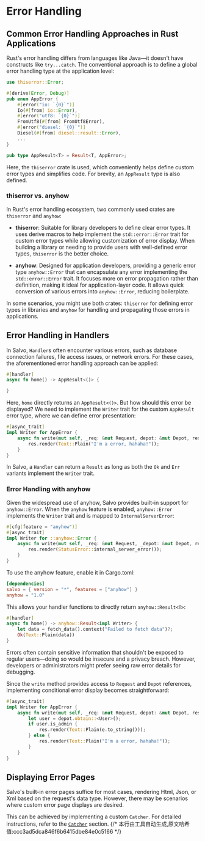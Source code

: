 # Error Handling

## Common Error Handling Approaches in Rust Applications

Rust's error handling differs from languages like Java—it doesn't have constructs like `try...catch`. The conventional approach is to define a global error handling type at the application level:

```rust
use thiserror::Error;

#[derive(Error, Debug)]
pub enum AppError {
    #[error("io: `{0}`")]
    Io(#[from] io::Error),
    #[error("utf8: `{0}`")]
    FromUtf8(#[from] FromUtf8Error),
    #[error("diesel: `{0}`")]
    Diesel(#[from] diesel::result::Error),
    ...
}

pub type AppResult<T> = Result<T, AppError>;
```

Here, the `thiserror` crate is used, which conveniently helps define custom error types and simplifies code. For brevity, an `AppResult` type is also defined.

### thiserror vs. anyhow

In Rust's error handling ecosystem, two commonly used crates are `thiserror` and `anyhow`:

- **thiserror**: Suitable for library developers to define clear error types. It uses derive macros to help implement the `std::error::Error` trait for custom error types while allowing customization of error display. When building a library or needing to provide users with well-defined error types, `thiserror` is the better choice.

- **anyhow**: Designed for application developers, providing a generic error type `anyhow::Error` that can encapsulate any error implementing the `std::error::Error` trait. It focuses more on error propagation rather than definition, making it ideal for application-layer code. It allows quick conversion of various errors into `anyhow::Error`, reducing boilerplate.

In some scenarios, you might use both crates: `thiserror` for defining error types in libraries and `anyhow` for handling and propagating those errors in applications.

## Error Handling in Handlers

In Salvo, `Handler`s often encounter various errors, such as database connection failures, file access issues, or network errors. For these cases, the aforementioned error handling approach can be applied:

```rust
#[handler]
async fn home() -> AppResult<()> {

}
```

Here, `home` directly returns an `AppResult<()>`. But how should this error be displayed? We need to implement the `Writer` trait for the custom `AppResult` error type, where we can define error presentation:

```rust
#[async_trait]
impl Writer for AppError {
    async fn write(mut self, _req: &mut Request, depot: &mut Depot, res: &mut Response) {
        res.render(Text::Plain("I'm a error, hahaha!"));
    }
}
```

In Salvo, a `Handler` can return a `Result` as long as both the `Ok` and `Err` variants implement the `Writer` trait.

### Error Handling with anyhow

Given the widespread use of anyhow, Salvo provides built-in support for `anyhow::Error`. When the `anyhow` feature is enabled, `anyhow::Error` implements the `Writer` trait and is mapped to `InternalServerError`:

```rust
#[cfg(feature = "anyhow")]
#[async_trait]
impl Writer for ::anyhow::Error {
    async fn write(mut self, _req: &mut Request, _depot: &mut Depot, res: &mut Response) {
        res.render(StatusError::internal_server_error());
    }
}
```

To use the anyhow feature, enable it in Cargo.toml:

```toml
[dependencies]
salvo = { version = "*", features = ["anyhow"] }
anyhow = "1.0"
```

This allows your handler functions to directly return `anyhow::Result<T>`:

```rust
#[handler]
async fn home() -> anyhow::Result<impl Writer> {
    let data = fetch_data().context("Failed to fetch data")?;
    Ok(Text::Plain(data))
}
```

Errors often contain sensitive information that shouldn't be exposed to regular users—doing so would be insecure and a privacy breach. However, developers or administrators might prefer seeing raw error details for debugging.

Since the `write` method provides access to `Request` and `Depot` references, implementing conditional error display becomes straightforward:

```rust
#[async_trait]
impl Writer for AppError {
    async fn write(mut self, _req: &mut Request, depot: &mut Depot, res: &mut Response) {
        let user = depot.obtain::<User>();
        if user.is_admin {
            res.render(Text::Plain(e.to_string()));
        } else {
            res.render(Text::Plain("I'm a error, hahaha!"));
        }
    }
}
```

## Displaying Error Pages

Salvo's built-in error pages suffice for most cases, rendering Html, Json, or Xml based on the request's data type. However, there may be scenarios where custom error page displays are desired.

This can be achieved by implementing a custom `Catcher`. For detailed instructions, refer to the [`Catcher`](../concepts/catcher.html) section.
{/* 本行由工具自动生成,原文哈希值:ccc3ad5dca846f6b6415dbe84e0c5166 */}
